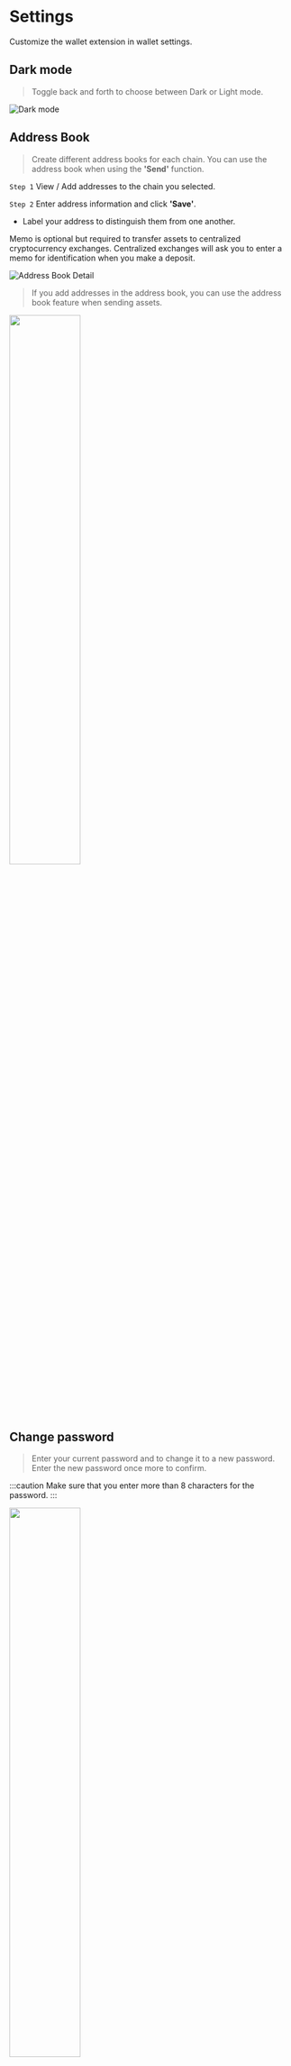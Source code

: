
# Settings

Customize the wallet extension in wallet settings.

## Dark mode

> Toggle back and forth to choose between Dark or Light mode.

![Dark mode](/img/guide/extension/settings/darkmode.png)

## Address Book

> Create different address books for each chain. You can use the address book when using the **'Send'** function.

`Step 1` View / Add addresses to the chain you selected.

`Step 2` Enter address information and click **'Save'**.

- Label your address to distinguish them from one another.

<Callout type="warning" emoji="⚠️">
  Memo is optional but required to transfer assets to centralized cryptocurrency
  exchanges. Centralized exchanges will ask you to enter a memo for
  identification when you make a deposit.
</Callout>

![Address Book Detail](/img/guide/extension/settings/address.png)

> If you add addresses in the address book, you can use the address book feature when sending assets.

<img
  src="/img/guide/extension/settings/address_send.png"
  width="50%"
  height="50%"
/>

## Change password

> Enter your current password and to change it to a new password. Enter the new password once more to confirm.

:::caution
Make sure that you enter more than 8 characters for the password.
:::

<img
  src="/img/guide/extension/settings/password.png"
  width="50%"
  height="50%"
/>

## Currency & Language

> Cosmostation Wallet Extension supports 2 languages and 5 currencies.
> We plan to support more currencies and languages in the near future.

![Currency & Language](/img/guide/extension/settings/currency.png)

## Lock screen

> Lock your screen to secure your wallet.

!<img src="/img/guide/extension/settings/lock.png" width="50%" height="50%" />
